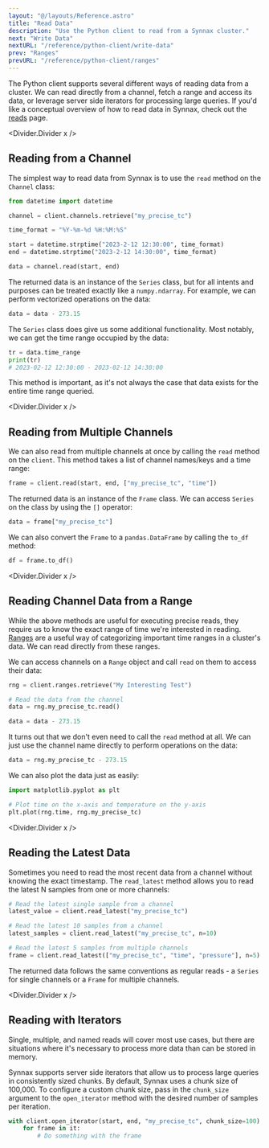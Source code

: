 ```yaml
---
layout: "@/layouts/Reference.astro"
title: "Read Data"
description: "Use the Python client to read from a Synnax cluster."
next: "Write Data"
nextURL: "/reference/python-client/write-data"
prev: "Ranges"
prevURL: "/reference/python-client/ranges"
---
```



The Python client supports several different ways of reading data from a cluster. We can
read directly from a channel, fetch a range and access its data, or leverage server side
iterators for processing large queries. If you'd like a conceptual overview of how to
read data in Synnax, check out the [reads](/reference/concepts/reads) page.

<Divider.Divider x />

## Reading from a Channel

The simplest way to read data from Synnax is to use the `read` method on the `Channel`
class:

```python
from datetime import datetime

channel = client.channels.retrieve("my_precise_tc")

time_format = "%Y-%m-%d %H:%M:%S"

start = datetime.strptime("2023-2-12 12:30:00", time_format)
end = datetime.strptime("2023-2-12 14:30:00", time_format)

data = channel.read(start, end)
```

The returned data is an instance of the `Series` class, but for all intents and purposes
can be treated exactly like a `numpy.ndarray`. For example, we can perform vectorized
operations on the data:

```python
data = data - 273.15
```

The `Series` class does give us some additional functionality. Most notably, we can get
the time range occupied by the data:

```python
tr = data.time_range
print(tr)
# 2023-02-12 12:30:00 - 2023-02-12 14:30:00
```

This method is important, as it's not always the case that data exists for the entire
time range queried.

<Divider.Divider x />

## Reading from Multiple Channels

We can also read from multiple channels at once by calling the `read` method on the
`client`. This method takes a list of channel names/keys and a time range:

```python
frame = client.read(start, end, ["my_precise_tc", "time"])
```

The returned data is an instance of the `Frame` class. We can access `Series` on the
class by using the `[]` operator:

```python
data = frame["my_precise_tc"]
```

We can also convert the `Frame` to a `pandas.DataFrame` by calling the `to_df` method:

```python
df = frame.to_df()
```

<Divider.Divider x />

## Reading Channel Data from a Range

While the above methods are useful for executing precise reads, they require us to know
the exact range of time we're interested in reading.
[Ranges](/reference/python-client/ranges) are a useful way of categorizing important
time ranges in a cluster's data. We can read directly from these ranges.

We can access channels on a `Range` object and call `read` on them to access their data:

```python
rng = client.ranges.retrieve("My Interesting Test")

# Read the data from the channel
data = rng.my_precise_tc.read()

data = data - 273.15
```

It turns out that we don't even need to call the `read` method at all. We can just use
the channel name directly to perform operations on the data:

```python
data = rng.my_precise_tc - 273.15
```

We can also plot the data just as easily:

```python
import matplotlib.pyplot as plt

# Plot time on the x-axis and temperature on the y-axis
plt.plot(rng.time, rng.my_precise_tc)
```

<Divider.Divider x />

## Reading the Latest Data

Sometimes you need to read the most recent data from a channel without knowing the exact
timestamp. The `read_latest` method allows you to read the latest N samples from one or
more channels:

```python
# Read the latest single sample from a channel
latest_value = client.read_latest("my_precise_tc")

# Read the latest 10 samples from a channel
latest_samples = client.read_latest("my_precise_tc", n=10)

# Read the latest 5 samples from multiple channels
frame = client.read_latest(["my_precise_tc", "time", "pressure"], n=5)
```

The returned data follows the same conventions as regular reads - a `Series` for single
channels or a `Frame` for multiple channels.

<Divider.Divider x />

## Reading with Iterators

Single, multiple, and named reads will cover most use cases, but there are situations
where it's necessary to process more data than can be stored in memory.

Synnax supports server side iterators that allow us to process large queries in
consistently sized chunks. By default, Synnax uses a chunk size of 100,000. To configure
a custom chunk size, pass in the `chunk_size` argument to the `open_iterator` method
with the desired number of samples per iteration.

```python
with client.open_iterator(start, end, "my_precise_tc", chunk_size=100) as it:
    for frame in it:
        # Do something with the frame
```
